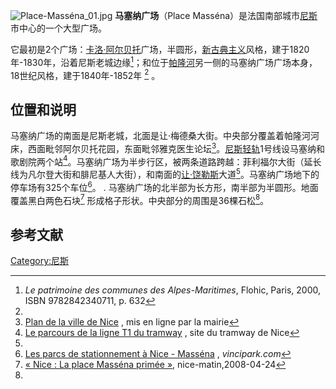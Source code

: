 [[Image:Place-Masséna_01.jpg|thumb]]
'''马塞纳广场'''（Place Masséna）是法国南部城市[[尼斯|尼斯]]市中心的一个大型广场。

它最初是2个广场：[[卡洛·阿尔贝托|卡洛·阿尔贝托]]广场，半圆形，[[新古典主义|新古典主义]]风格，建于1820年-1830年，沿着尼斯老城边缘<ref name="patrimoine_des_communes_632">''Le patrimoine des communes des Alpes-Maritimes'', Flohic, Paris, 2000, ISBN 9782842340711, p. 632</ref>；和位于[[帕隆河|帕隆河]]另一侧的马塞纳广场广场本身，18世纪风格，建于1840年-1852年 <ref name="patrimoine_des_communes_632"/> 。

== 位置和说明 == 
马塞纳广场的南面是尼斯老城，北面是让·梅德桑大街。中央部分覆盖着帕隆河河床，西面毗邻阿尔贝托花园，东面毗邻雅克医生论坛<ref name="plan">[http://www.plan-nice.org/ Plan de la ville de Nice] {{Wayback|url=http://www.plan-nice.org/ |date=20130718190447 }}, mis en ligne par la mairie</ref>。[[尼斯轻轨|尼斯轻轨]]1号线设马塞纳和歌剧院两个站<ref>[http://www.tramway-nice.org/ligne-1/ Le parcours de la ligne T1 du tramway] {{Wayback|url=http://www.tramway-nice.org/ligne-1/ |date=20111222191559 }}, site du tramway de Nice</ref>。马塞纳广场为半步行区，被两条道路跨越：菲利福尔大街（延长线为凡尔登大街和腓尼基人大街），和南面的[[让·饶勒斯|让·饶勒斯]]大道<ref name="plan"/>。马塞纳广场地下的停车场有325个车位<ref>[http://www.vincipark.com/appli/wvncprk/wvncprkimp.nsf/(wv3villeframe)/Nice?OpenDocument&r  Les parcs de stationnement à Nice - Masséna] {{Wayback|url=http://www.vincipark.com/appli/wvncprk/wvncprkimp.nsf/(wv3villeframe)/Nice?OpenDocument&r |date=20071022210445 }}, ''vincipark.com''</ref>。 
. 
马塞纳广场的北半部为长方形，南半部为半圆形。地面覆盖黑白两色石块<ref name="place_primee">[http://www.nice.maville.com/-Nice%C2%A0-La-place-Massena-primee-/re/actudet/actu_loc-620589------_actu.html « Nice : La place Masséna primée »]{{Dead link|date=2020年1月 |bot=InternetArchiveBot |fix-attempted=yes }}, nice-matin,2008-04-24</ref> 形成格子形状。中央部分的周围是36棵石松<ref name="place_primee"/>。

{{commonscat|Place Masséna de Nice}}

== 参考文献 ==
{{References}}

[[Category:尼斯|Category:尼斯]]
